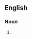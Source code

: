 {{also|magnotherapy}}
==English==

===Noun===
{{en-noun|head=[[magno-|magno]]-[[therapy]]|-}}

# {{alternative spelling of|magnotherapy|lang=en}}